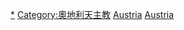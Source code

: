 {{Commonscat|Roman Catholic churches in Austria}}

[[Category:奧地利教堂|*]]
[[Category:奧地利天主教|Category:奧地利天主教]]
[[Category:欧洲天主教堂|Austria]]
[[Category:各国天主教堂|Austria]]